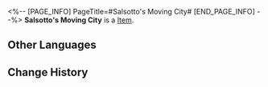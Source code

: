 <%-- [PAGE_INFO]
PageTitle=#Salsotto's Moving City#
[END_PAGE_INFO] --%>
{{Item Infobox
|id          = 33065
|image       = Item Salsotto's Moving City.png
|type        = 
|invCategory = Relics
|rarity      = 2
|effect      = 
|description = Enclosed within the plane is one of Salsotto's last remaining moving cities &mdash; Tumbleweed. This city never stopped and barely escaped from a fate of being swallowed up either by the dark night or the midnight sun.
|source1     = [[Simulated Universe]]: World 6 - Immersion Device Redemption
}}
'''Salsotto's Moving City''' is a [[Item]].

==Other Languages==
{{Other Languages
|en   = Salsotto's Moving City
|zhs  = 萨尔索图的移动城市
|zht  = 薩爾索圖的移動城市
|ja   = サルソットの移動都市
|ko   = 살소토의 움직이는 도시
|es   = Ciudad móvil de Salsotto
|fr   = Ville mouvante de Salsotto
|ru   = Движущийся город Салсотто
|th   = Salsotto's Moving City
|vi   = Thành Phố Chuyển Động Salsotto
|de   = Die fliegende Stadt von Salsotto
|id   = Salsotto's Moving City
|pt   = Cidade Móvel de Salsotto
}}

==Change History==
{{Change History|1.0}}